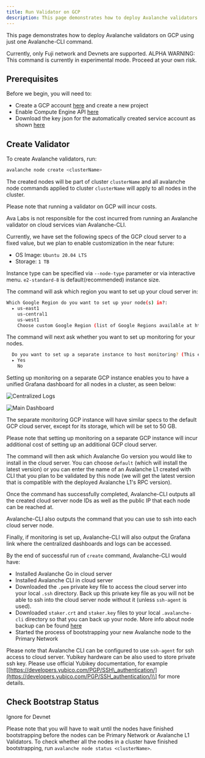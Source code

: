 ```yaml
---
title: Run Validator on GCP
description: This page demonstrates how to deploy Avalanche validators on GCP using just one Avalanche-CLI command.
---
```


This page demonstrates how to deploy Avalanche validators on GCP using just one Avalanche-CLI command.

<Callout title="Note">
Currently, only Fuji network and Devnets are supported.
</Callout>

<Callout type="warn">
ALPHA WARNING: This command is currently in experimental mode. Proceed at your own risk.
</Callout>

## Prerequisites

Before we begin, you will need to:

- Create a GCP account [here](https://console.cloud.google.com/freetrial) and create a new project
- Enable Compute Engine API [here](https://console.cloud.google.com/apis/api/compute.googleapis.com)
- Download the key json for the automatically created service account as shown [here](https://cloud.google.com/iam/docs/keys-create-delete#creating)

## Create Validator

To create Avalanche validators, run:

```bash
avalanche node create <clusterName>
```

The created nodes will be part of cluster `clusterName` and all avalanche node commands applied to cluster `clusterName` will apply to all nodes in the cluster.

<Callout title="Note">
Please note that running a validator on GCP will incur costs.

Ava Labs is not responsible for the cost incurred from running an Avalanche validator on cloud services vian Avalanche-CLI.
</Callout>

Currently, we have set the following specs of the GCP cloud server to a fixed value, but we plan to enable customization in the near future:

- OS Image: `Ubuntu 20.04 LTS`
- Storage: `1 TB`

Instance type can be specified via `--node-type` parameter or via interactive menu. `e2-standard-8` is default(recommended) instance size.

The command will ask which region you want to set up your cloud server in:

```bash
Which Google Region do you want to set up your node(s) in?:
  ▸ us-east1
    us-central1
    us-west1
    Choose custom Google Region (list of Google Regions available at https://cloud.google.com/compute/docs/regions-zones/)
```

The command will next ask whether you want to set up monitoring for your nodes. 

```bash
  Do you want to set up a separate instance to host monitoring? (This enables you to monitor all your set up instances in one dashboard): 
  ▸ Yes
    No
```

Setting up monitoring on a separate GCP instance enables you to have a unified Grafana dashboard for all nodes in a cluster, as seen below:

![Centralized Logs](/images/centralized-logs.png)

![Main Dashboard](/images/gcp1.png)

The separate monitoring GCP instance will have similar specs to the default GCP cloud server, except for its storage, which will be set to 50 GB.

Please note that setting up monitoring on a separate GCP instance will incur additional cost of setting up an additional GCP cloud server.

The command will then ask which Avalanche Go version you would like to install in the cloud server. You can choose `default` (which will install the latest version) or you can enter the name of an Avalanche L1 created with CLI that you plan to be validated by this node (we will get the latest version that is compatible with the deployed Avalanche L1's RPC version).

Once the command has successfully completed, Avalanche-CLI outputs all the created cloud server node IDs as well as the public IP that each node can be reached at.

Avalanche-CLI also outputs the command that you can use to ssh into each cloud server node.

Finally, if monitoring is set up, Avalanche-CLI will also output the Grafana link where the centralized dashboards and logs can be accessed.

By the end of successful run of `create` command, Avalanche-CLI would have:

- Installed Avalanche Go in cloud server
- Installed Avalanche CLI in cloud server
- Downloaded the `.pem` private key file to access the cloud server into your local `.ssh` directory. Back up this private key file as you will not be able to ssh into the cloud server node without it (unless `ssh-agent` is used).
- Downloaded `staker.crt` and `staker.key` files to your local `.avalanche-cli` directory so that you can back up your node. More info about node backup can be found [here](/docs/nodes/maintain/backup-restore)
- Started the process of bootstrapping your new Avalanche node to the Primary Network

Please note that Avalanche CLI can be configured to use `ssh-agent` for ssh access to cloud server. Yubikey hardware can be also used to store private ssh key. Please use official Yubikey documentation, for example \[[https://developers.yubico.com/PGP/SSH\_authentication/](https://developers.yubico.com/PGP/SSH_authentication/)\] for more details.

Check Bootstrap Status[​](#check-bootstrap-status "Direct link to heading")
---------------------------------------------------------------------------

<Callout title="Note">
Ignore for Devnet
</Callout>

Please note that you will have to wait until the nodes have finished bootstrapping before the nodes can be Primary Network or Avalanche L1 Validators. To check whether all the nodes in a cluster have finished bootstrapping, run `avalanche node status <clusterName>`.